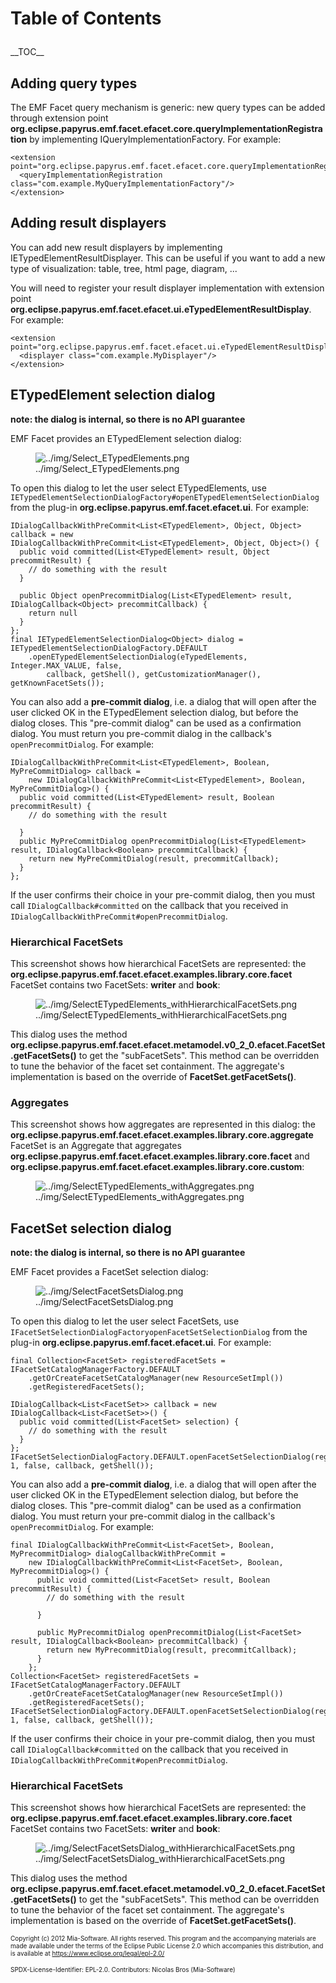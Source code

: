 <h1>Table of Contents</h1>
__TOC__

== Adding query types ==
The EMF Facet query mechanism is generic: new query types can be added through extension point '''org.eclipse.papyrus.emf.facet.efacet.core.queryImplementationRegistration''' by implementing IQueryImplementationFactory. For example:
<pre>
<extension point="org.eclipse.papyrus.emf.facet.efacet.core.queryImplementationRegistration">
  <queryImplementationRegistration class="com.example.MyQueryImplementationFactory"/>
</extension>
</pre>

== Adding result displayers ==
You can add new result displayers by implementing IETypedElementResultDisplayer. This can be useful if you want to add a new type of visualization: table, tree, html page, diagram, ...

You will need to register your result displayer implementation with extension point '''org.eclipse.papyrus.emf.facet.efacet.ui.eTypedElementResultDisplay'''. For example:
<pre>
<extension point="org.eclipse.papyrus.emf.facet.efacet.ui.eTypedElementResultDisplay">
  <displayer class="com.example.MyDisplayer"/>
</extension>
</pre>

== ETypedElement selection dialog ==
'''note: the dialog is internal, so there is no API guarantee'''

EMF Facet provides an ETypedElement selection dialog:

[[Image:../img/Select_ETypedElements.png]]

To open this dialog to let the user select ETypedElements, use <code>IETypedElementSelectionDialogFactory#openETypedElementSelectionDialog</code> from the plug-in '''org.eclipse.papyrus.emf.facet.efacet.ui'''. For example:

<pre>
IDialogCallbackWithPreCommit<List<ETypedElement>, Object, Object> callback = new 
IDialogCallbackWithPreCommit<List<ETypedElement>, Object, Object>() {
  public void committed(List<ETypedElement> result, Object precommitResult) {
    // do something with the result
  }

  public Object openPrecommitDialog(List<ETypedElement> result, IDialogCallback<Object> precommitCallback) {
    return null
  }
};
final IETypedElementSelectionDialog<Object> dialog = IETypedElementSelectionDialogFactory.DEFAULT
    .openETypedElementSelectionDialog(eTypedElements, Integer.MAX_VALUE, false,
        callback, getShell(), getCustomizationManager(), getKnownFacetSets());
</pre>

You can also add a '''pre-commit dialog''', i.e. a dialog that will open after the user clicked OK in the ETypedElement selection dialog, but before the dialog closes. This "pre-commit dialog" can be used as a confirmation dialog. You must return you pre-commit dialog in the callback's <code>openPrecommitDialog</code>. For example:
<pre>
IDialogCallbackWithPreCommit<List<ETypedElement>, Boolean, MyPreCommitDialog> callback = 
    new IDialogCallbackWithPreCommit<List<ETypedElement>, Boolean, MyPreCommitDialog>() {
  public void committed(List<ETypedElement> result, Boolean precommitResult) {
    // do something with the result
    
  }
  public MyPreCommitDialog openPrecommitDialog(List<ETypedElement> result, IDialogCallback<Boolean> precommitCallback) {
    return new MyPreCommitDialog(result, precommitCallback);
  }
};
</pre>

If the user confirms their choice in your pre-commit dialog, then you must call <code>IDialogCallback#committed</code> on the callback that you received in <code>IDialogCallbackWithPreCommit#openPrecommitDialog</code>.


=== Hierarchical FacetSets ===
This screenshot shows how hierarchical FacetSets are represented: the '''org.eclipse.papyrus.emf.facet.efacet.examples.library.core.facet''' FacetSet contains two FacetSets: '''writer''' and '''book''':

[[Image:../img/SelectETypedElements_withHierarchicalFacetSets.png]]

This dialog uses the method '''org.eclipse.papyrus.emf.facet.efacet.metamodel.v0_2_0.efacet.FacetSet.getFacetSets()''' to get the "subFacetSets". This method can be overridden to tune the behavior of the facet set containment. The aggregate's implementation is based on the override of '''FacetSet.getFacetSets()'''.

=== Aggregates ===

This screenshot shows how aggregates are represented in this dialog: the '''org.eclipse.papyrus.emf.facet.efacet.examples.library.core.aggregate''' FacetSet is an Aggregate that aggregates '''org.eclipse.papyrus.emf.facet.efacet.examples.library.core.facet''' and '''org.eclipse.papyrus.emf.facet.efacet.examples.library.core.custom''':

[[Image:../img/SelectETypedElements_withAggregates.png]]


== FacetSet selection dialog ==
'''note: the dialog is internal, so there is no API guarantee'''

EMF Facet provides a FacetSet selection dialog:

[[Image:../img/SelectFacetSetsDialog.png]]

To open this dialog to let the user select FacetSets, use <code>IFacetSetSelectionDialogFactoryopenFacetSetSelectionDialog</code> from the plug-in '''org.eclipse.papyrus.emf.facet.efacet.ui'''. For example:

<pre>
final Collection<FacetSet> registeredFacetSets = IFacetSetCatalogManagerFactory.DEFAULT
    .getOrCreateFacetSetCatalogManager(new ResourceSetImpl())
    .getRegisteredFacetSets();

IDialogCallback<List<FacetSet>> callback = new IDialogCallback<List<FacetSet>>() {
  public void committed(List<FacetSet> selection) {
    // do something with the result
  }
};
IFacetSetSelectionDialogFactory.DEFAULT.openFacetSetSelectionDialog(registeredFacetSets, 1, false, callback, getShell());
</pre>

You can also add a '''pre-commit dialog''', i.e. a dialog that will open after the user clicked OK in the ETypedElement selection dialog, but before the dialog closes. This "pre-commit dialog" can be used as a confirmation dialog. You must return your pre-commit dialog in the callback's <code>openPrecommitDialog</code>. For example:
<pre>
final IDialogCallbackWithPreCommit<List<FacetSet>, Boolean, MyPrecommitDialog> dialogCallbackWithPreCommit =
    new IDialogCallbackWithPreCommit<List<FacetSet>, Boolean, MyPrecommitDialog>() {
      public void committed(List<FacetSet> result, Boolean precommitResult) {
        // do something with the result

      }

      public MyPrecommitDialog openPrecommitDialog(List<FacetSet> result, IDialogCallback<Boolean> precommitCallback) {
        return new MyPrecommitDialog(result, precommitCallback);
      }
    };
Collection<FacetSet> registeredFacetSets = IFacetSetCatalogManagerFactory.DEFAULT
    .getOrCreateFacetSetCatalogManager(new ResourceSetImpl())
    .getRegisteredFacetSets();
IFacetSetSelectionDialogFactory.DEFAULT.openFacetSetSelectionDialog(registeredFacetSets, 1, false, callback, getShell());
</pre>

If the user confirms their choice in your pre-commit dialog, then you must call <code>IDialogCallback#committed</code> on the callback that you received in <code>IDialogCallbackWithPreCommit#openPrecommitDialog</code>.

=== Hierarchical FacetSets ===
This screenshot shows how hierarchical FacetSets are represented: the '''org.eclipse.papyrus.emf.facet.efacet.examples.library.core.facet''' FacetSet contains two FacetSets: '''writer''' and '''book''':

[[Image:../img/SelectFacetSetsDialog_withHierarchicalFacetSets.png]]

This dialog uses the method '''org.eclipse.papyrus.emf.facet.efacet.metamodel.v0_2_0.efacet.FacetSet.getFacetSets()''' to get the "subFacetSets". This method can be overridden to tune the behavior of the facet set containment. The aggregate's implementation is based on the override of '''FacetSet.getFacetSets()'''.

<font size="-2">
Copyright (c) 2012 Mia-Software.
All rights reserved. This program and the accompanying materials
are made available under the terms of the Eclipse Public License 2.0
which accompanies this distribution, and is available at
https://www.eclipse.org/legal/epl-2.0/

SPDX-License-Identifier: EPL-2.0.
Contributors: Nicolas Bros (Mia-Software)
</font>
